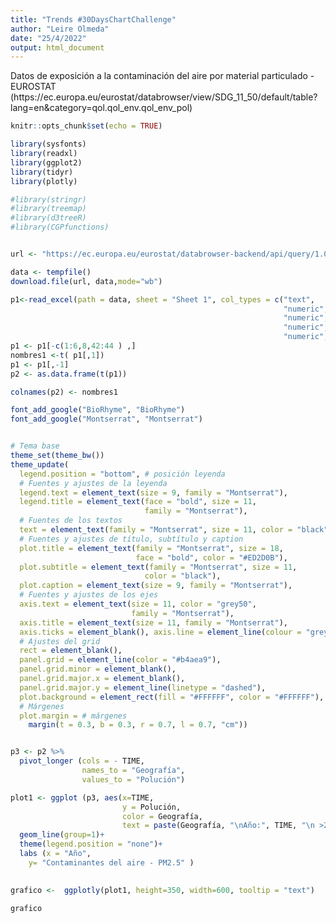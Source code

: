 ---
title: "Trends #30DaysChartChallenge"
author: "Leire Olmeda"
date: "25/4/2022"
output: html_document
---

Datos de exposición a la contaminación del aire por material particulado - EUROSTAT  (https://ec.europa.eu/eurostat/databrowser/view/SDG_11_50/default/table?lang=en&category=qol.qol_env.qol_env_pol) 



```{r datos, include=FALSE}
knitr::opts_chunk$set(echo = TRUE)

library(sysfonts)
library(readxl)
library(ggplot2)
library(tidyr)
library(plotly)

#library(stringr)
#library(treemap)
#library(d3treeR)
#library(CGPfunctions)


url <- "https://ec.europa.eu/eurostat/databrowser-backend/api/query/1.0/LIVE/xlsx/en/download/dc51895b-8e4e-49c0-987c-2bb5fc567483?i"

data <- tempfile()
download.file(url, data,mode="wb")

p1<-read_excel(path = data, sheet = "Sheet 1", col_types = c("text", 
                                                             "numeric", "numeric", "numeric", "numeric", "numeric", 
                                                             "numeric", "numeric", "numeric", "numeric", "numeric", 
                                                             "numeric", "numeric", "numeric", "numeric", "numeric", 
                                                             "numeric", "numeric", "numeric", "numeric", "numeric"))
p1 <- p1[-c(1:6,8,42:44 ) ,]
nombres1 <-t( p1[,1])
p1 <- p1[,-1]
p2 <- as.data.frame(t(p1))

colnames(p2) <- nombres1

```

```{r Fuentes, include=FALSE}


font_add_google("BioRhyme", "BioRhyme")
font_add_google("Montserrat", "Montserrat")


# Tema base
theme_set(theme_bw())
theme_update(
  legend.position = "bottom", # posición leyenda
  # Fuentes y ajustes de la leyenda 
  legend.text = element_text(size = 9, family = "Montserrat"),
  legend.title = element_text(face = "bold", size = 11,
                              family = "Montserrat"),
  # Fuentes de los textos
  text = element_text(family = "Montserrat", size = 11, color = "black"),
  # Fuentes y ajustes de título, subtítulo y caption
  plot.title = element_text(family = "Montserrat", size = 18,
                            face = "bold", color = "#ED2D0B"),
  plot.subtitle = element_text(family = "Montserrat", size = 11,
                              color = "black"),
  plot.caption = element_text(size = 9, family = "Montserrat"),
  # Fuentes y ajustes de los ejes
  axis.text = element_text(size = 11, color = "grey50",
                           family = "Montserrat"),
  axis.title = element_text(size = 11, family = "Montserrat"),
  axis.ticks = element_blank(), axis.line = element_line(colour = "grey50"),
  # Ajustes del grid
  rect = element_blank(),
  panel.grid = element_line(color = "#b4aea9"),
  panel.grid.minor = element_blank(),
  panel.grid.major.x = element_blank(),
  panel.grid.major.y = element_line(linetype = "dashed"),
  plot.background = element_rect(fill = "#FFFFFF", color = "#FFFFFF"),
  # Márgenes
  plot.margin = # márgenes
    margin(t = 0.3, b = 0.3, r = 0.7, l = 0.7, "cm"))



```

```{r grafico, include=FALSE}

p3 <- p2 %>% 
  pivot_longer (cols = - TIME,
                names_to = "Geografía",
                values_to = "Polución")

plot1 <- ggplot (p3, aes(x=TIME, 
                         y = Polución, 
                         color = Geografía,
                         text = paste(Geografía, "\nAño:", TIME, "\n >2.5 µm:", Polución)))+
  geom_line(group=1)+
  theme(legend.position = "none")+
  labs (x = "Año",
    y= "Contaminantes del aire - PM2.5" )

  
grafico <-  ggplotly(plot1, height=350, width=600, tooltip = "text")


```

```{r grafico2, echo=FALSE}

grafico

```